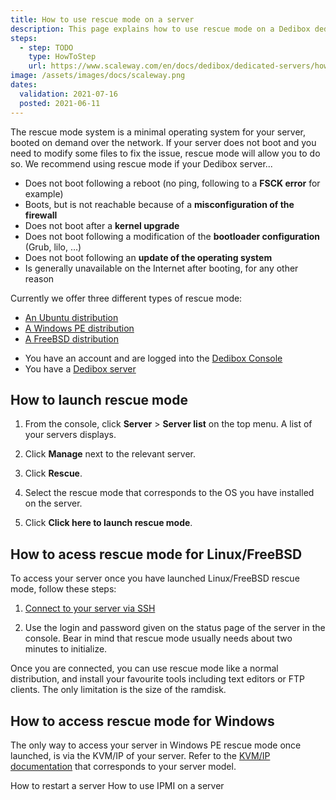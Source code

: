 ```yaml
---
title: How to use rescue mode on a server 
description: This page explains how to use rescue mode on a Dedibox dedicated server
steps:
  - step: TODO
    type: HowToStep
    url: https://www.scaleway.com/en/docs/dedibox/dedicated-servers/how-to/use-rescue-mode
image: /assets/images/docs/scaleway.png
dates:
  validation: 2021-07-16
  posted: 2021-06-11
---
```


The rescue mode system is a minimal operating system for your server, booted on demand over the network. If your server does not boot and you need to modify some files to fix the issue, rescue mode will allow you to do so. We recommend using rescue mode if your Dedibox server...

  - Does not boot following a reboot (no ping, following to a **FSCK error** for example)
  - Boots, but is not reachable because of a **misconfiguration of the firewall**
  - Does not boot after a **kernel upgrade**
  - Does not boot following a modification of the **bootloader configuration** (Grub, lilo, …)
  - Does not boot following an **update of the operating system**
  - Is generally unavailable on the Internet after booting, for any other reason

Currently we offer three different types of rescue mode:

  - [An Ubuntu distribution](https://www.ubuntu.com/)
  - [A Windows PE distribution](https://technet.microsoft.com/en-us/library/cc766093(v=ws.10).aspx)
  - [A FreeBSD distribution](https://freebsd.org/)

<Message type="requirement">

  - You have an account and are logged into the [Dedibox Console](https://console.online.net)
  - You have a [Dedibox server](/dedibox/dedicated-servers/how-to/order-a-server)

</Message>

## How to launch rescue mode

1. From the console, click **Server** > **Server list** on the top menu. A list of your servers displays.

2. Click **Manage** next to the relevant server.

3. Click **Rescue**.

  <Lightbox src="scaleway-rescue.png" alt="" />

4. Select the rescue mode that corresponds to the OS you have installed on the server.

5. Click **Click here to launch rescue mode**.

## How to acess rescue mode for Linux/FreeBSD 

To access your server once you have launched Linux/FreeBSD rescue mode, follow these steps:

1. [Connect to your server via SSH](/dedibox/dedicated-servers/how-to/connect-to-server/#how-to-connect-via-ssh)

2. Use the login and password given on the status page of the server in the console. Bear in mind that rescue mode usually needs about two minutes to initialize.

Once you are connected, you can use rescue mode like a normal distribution, and install your favourite tools including text editors or FTP clients. The only limitation is the size of the ramdisk.

## How to access rescue mode for Windows

The only way to access your server in Windows PE rescue mode once launched, is via the KVM/IP of your server. Refer to the [KVM/IP documentation](/dedibox/kvm-over-ip/quickstart/) that corresponds to your server model.

<Navigation title="See Also">
  <PreviousButton to="/dedibox/dedicated-servers/how-to/restart-server/">How to restart a server</PreviousButton>
  <NextButton to="/dedibox/dedicated-servers/how-to/use-ipmi-on-server/">How to use IPMI on a server</NextButton>
</Navigation>
